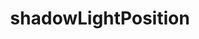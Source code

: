 ---
title: shadowLightPosition
description: shadowLightPosition
sidebar:
  label: shadowLightPosition
  order: 1
  badge:
    text: Outdated
    variant: caution
---